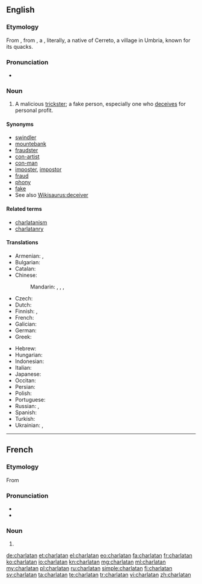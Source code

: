 {{also|charlatán}}
==English==
{{wikipedia}}

===Etymology===
From {{etyl|frm|en}} {{term|charlatan|lang=frm}}, from {{etyl|it|en}} {{term|ciarlatano||quack|lang=it}}, a {{blend|ciarlatore|t1=a chatterer|cerretano|t2=a hawker, quack|lang=it|nocap=1}}, literally, a native of Cerreto, a village in Umbria, known for its quacks.

===Pronunciation===
* {{a|US}} {{IPA|/ˈʃɑɹlətən/|lang=en}}

===Noun===
{{en-noun}}

# A malicious [[trickster]]; a fake person, especially one who [[deceive|deceives]] for personal profit.

====Synonyms====
* [[swindler]]
* [[mountebank]]
* [[fraudster]]
* [[con-artist]]
* [[con-man]]
* [[imposter]], [[impostor]]
* [[fraud]]
* [[phony]]
* [[fake]]
* See also [[Wikisaurus:deceiver]]

====Related terms====
* [[charlatanism]]
* [[charlatanry]]

====Translations====
{{trans-top|malicious trickster}}
* Armenian: {{t-|hy|ընդվայրաբան|tr=ëndvayraban}}, {{t-|hy|շառլատան|tr=šaṙlatan}}
* Bulgarian: {{t+|bg|шарлатанин|m|tr=šarlatánin}}
* Catalan: {{t+|ca|xarlatà|m}}
* Chinese:
*: Mandarin: {{t|cmn|騙子|sc=Hani}}, {{t|cmn|骗子|tr=piànzi|sc=Hani}}, {{qualifier|quack}} {{t|cmn|庸醫|sc=Hani}}, {{t|cmn|庸医|tr=yōngyī|sc=Hani}}
* Czech: {{t-|cs|šarlatán|m}}
* Dutch: {{t-|nl|charlatan|m}}
* Finnish: {{t+|fi|huijari}}, {{t+|fi|puoskari}}
* French: {{t+|fr|charlatan|m}}
* Galician: {{t-|gl|charlatán|m}}
* German: {{t+|de|Scharlatan|m}}
* Greek: {{t+|el|αγύρτης|tr=agýrtis|m}}
{{trans-mid}}
* Hebrew: {{t+|he|שרלטן|m|tr=šarletan}}
* Hungarian: {{t-|hu|sarlatán}}
* Indonesian: {{t+|id|penipu}}
* Italian: {{t+|it|ciarlatano|m}}
* Japanese: {{t-|ja|ぺてん師|tr=peten-shi|sc=Jpan}}
* Occitan: {{t-|oc|charlatan|m}}
* Persian: {{t|fa|شارلاتان|tr=šârlâtân|sc=fa-Arab}}
* Polish: {{t-|pl|szarlatan|m}}
* Portuguese: {{t+|pt|charlatão|m}}
* Russian: {{t+|ru|шарлатан|m|tr=šarlatán}}, {{t-|ru|шарлатанка|f|tr=šarlatánka}}
* Spanish: {{t+|es|charlatán|m}}
* Turkish: {{t+|tr|şarlatan}}
* Ukrainian: {{t+|uk|дурисвіт|m|tr=durýsvit|sc=Cyrl}}, {{t-|uk|пройдисвіт|m|tr=projdýsvit|sc=Cyrl}}
{{trans-bottom}}

----

==French==

===Etymology===
From {{etyl|it|fr}}

===Pronunciation===
* {{IPA|/ʃaʁ.la.tɑ̃/|lang=fr}}
* {{audio|Fr-charlatan.ogg|charlatan}}

===Noun===
{{fr-noun|m|f=charlatane}}

# {{l|en|charlatan}}

[[de:charlatan]]
[[et:charlatan]]
[[el:charlatan]]
[[eo:charlatan]]
[[fa:charlatan]]
[[fr:charlatan]]
[[ko:charlatan]]
[[io:charlatan]]
[[kn:charlatan]]
[[mg:charlatan]]
[[ml:charlatan]]
[[my:charlatan]]
[[pl:charlatan]]
[[ru:charlatan]]
[[simple:charlatan]]
[[fi:charlatan]]
[[sv:charlatan]]
[[ta:charlatan]]
[[te:charlatan]]
[[tr:charlatan]]
[[vi:charlatan]]
[[zh:charlatan]]